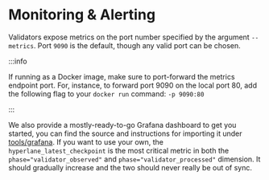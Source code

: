 # Monitoring & Alerting

Validators expose metrics on the port number specified by the argument `--metrics`. Port `9090` is the default, though any valid port can be chosen.

:::info

If running as a Docker image, make sure to port-forward the metrics endpoint port. For, instance, to forward port 9090 on the local port 80, add the following flag to your `docker run` command: `-p 9090:80`

:::

We also provide a mostly-ready-to-go Grafana dashboard to get you started, you can find the source and instructions for importing it under [tools/grafana](https://github.com/hyperlane-xyz/hyperlane-monorepo/tree/main/tools/grafana). If you want to use your own, the `hyperlane_latest_checkpoint` is the most critical metric in both the `phase="validator_observed"` and `phase="validator_processed"` dimension. It should gradually increase and the two should never really be out of sync.